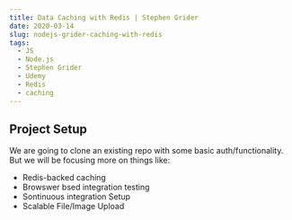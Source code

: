 ```yaml
---
title: Data Caching with Redis | Stephen Grider
date: 2020-03-14
slug: nodejs-grider-caching-with-redis
tags:
  - JS
  - Node.js
  - Stephen Grider
  - Udemy
  - Redis
  - caching
---
```


## Project Setup

We are going to clone an existing repo with some basic auth/functionality. But we will be focusing more on things like:  
- Redis-backed caching
- Browswer bsed integration testing
- Sontinuous integration Setup
- Scalable File/Image Upload